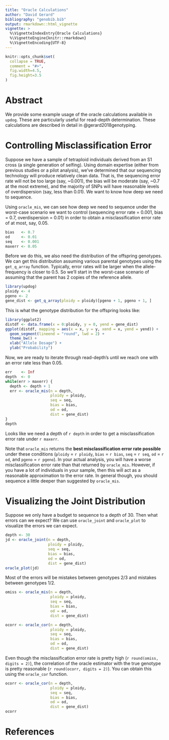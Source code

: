 ---
title: "Oracle Calculations"
author: "David Gerard"
bibliography: "genobib.bib"
output: rmarkdown::html_vignette
vignette: >
  %\VignetteIndexEntry{Oracle Calculations}
  %\VignetteEngine{knitr::rmarkdown}
  %\VignetteEncoding{UTF-8}
---

```{r setup, include = FALSE}
knitr::opts_chunk$set(
  collapse = TRUE,
  comment = "#>",
  fig.width=4.5,
  fig.height=3.5
)
```

# Abstract

We provide some example usage of the oracle calculations available in `updog`. These are particularly useful for read-depth determination. These calculations are described in detail in @gerard2018genotyping.

# Controlling Misclassification Error

Suppose we have a sample of tetraploid individuals derived from an S1 cross (a single generation of selfing). Using domain expertise (either from previous studies or a pilot analysis), we've determined that our sequencing technology will produce relatively clean data. That is, the sequencing error rate will not be too large (say, ~0.001), the bias will be moderate (say, ~0.7 at the most extreme), and the majority of SNPs will have reasonable levels of overdispersion (say, less than 0.01). We want to know how deep we need to sequence.

Using `oracle_mis`, we can see how deep we need to sequence under the worst-case scenario we want to control (sequencing error rate = 0.001, bias = 0.7, overdispersion = 0.01) in order to obtain a misclassification error rate of at most, say, 0.05.

```{r}
bias   <- 0.7
od     <- 0.01
seq    <- 0.001
maxerr <- 0.05
```

Before we do this, we also need the distribution of the offspring genotypes. We can get this distribution assuming various parental genotypes using the `get_q_array` function. Typically, error rates will be larger when the allele-frequency is closer to 0.5. So we'll start in the worst-case scenario of assuming that the parent has 2 copies of the reference allele.

```{r, message=FALSE}
library(updog)
ploidy <- 4
pgeno <- 2
gene_dist <- get_q_array(ploidy = ploidy)[pgeno + 1, pgeno + 1, ]
```

This is what the genotype distribution for the offspring looks like:
```{r, message=FALSE}
library(ggplot2)
distdf <- data.frame(x = 0:ploidy, y = 0, yend = gene_dist)
ggplot(distdf, mapping = aes(x = x, y = y, xend = x, yend = yend)) +
  geom_segment(lineend = "round", lwd = 2) +
  theme_bw() +
  xlab("Allele Dosage") +
  ylab("Probability")
```

Now, we are ready to iterate through read-depth's until we reach one with an error rate less than 0.05.

```{r}
err    <- Inf
depth  <- 0
while(err > maxerr) {
  depth <- depth + 1
  err <- oracle_mis(n = depth,
                    ploidy = ploidy,
                    seq = seq,
                    bias = bias,
                    od = od,
                    dist = gene_dist)
}
depth
```

Looks like we need a depth of `r depth` in order to get a misclassification error rate under `r maxerr`.


Note that `oracle_mis` returns the **best misclassification error rate possible** under these conditions (`ploidy` = `r ploidy`, `bias` = `r bias`, `seq` = `r seq`, `od` = `r od`, and `pgeno` = `r pgeno`). In your actual analysis, you will have a worse misclassification error rate than that returned by `oracle_mis`. However, if you have a lot of individuals in your sample, then this will act as a reasonable approximation to the error rate. In general though, you should sequence a little deeper than suggested by `oracle_mis`.

# Visualizing the Joint Distribution

Suppose we only have a budget to sequence to a depth of 30. Then what errors can we expect? We can use `oracle_joint` and `oracle_plot` to visualize the errors we can expect.

```{r}
depth <- 30
jd <- oracle_joint(n = depth,
                   ploidy = ploidy,
                   seq = seq,
                   bias = bias,
                   od = od,
                   dist = gene_dist)
oracle_plot(jd)
```

Most of the errors will be mistakes between genotypes 2/3 and mistakes between genotypes 1/2.

```{r, echo=FALSE}
omiss <- oracle_mis(n = depth,
                    ploidy = ploidy,
                    seq = seq,
                    bias = bias,
                    od = od,
                    dist = gene_dist)

ocorr <- oracle_cor(n = depth,
                    ploidy = ploidy,
                    seq = seq,
                    bias = bias,
                    od = od,
                    dist = gene_dist)
```


Even though the misclassification error rate is pretty high (`r round(omiss, digits = 2)`), the correlation of the oracle estimator with the true genotype is pretty reasonable (`r round(ocorr, digits = 2)`). You can obtain this using the `oracle_cor` function.

```{r}
ocorr <- oracle_cor(n = depth,
                    ploidy = ploidy,
                    seq = seq,
                    bias = bias,
                    od = od,
                    dist = gene_dist)
ocorr
```

# References








